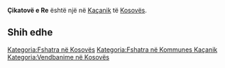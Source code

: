 {{Fshat në 
 | Emri                = Çikatovë e Re
 | EmriAlt                = 
 | NAME_SHORT_FORM=      
 | NAME_GENERIC=      
 | NAME_SORT_NAME_RO=      CIKATOVEERE
 | FULL_NAME_RO = Çikatovë e Re
 | FULL_NAME_ND_RO=Cikatove e Re
 | SORT_NAME_RG=CIKATOVEERE
 | FULL_NAME_RG=Çikatovë e Re
 | FULL_NAME_ND_RG=Cikatove e Re
 | SRP_NAME_SHORT_FORM=      
 | SRP_NAME_GENERIC=      
 | SRP_NAME_SORT_NAME_RO=      
 | SRP_FULL_NAME_RO = 
 | SRP_FULL_NAME_ND_RO=
 | SRP_SORT_NAME_RG=
 | SRP_FULL_NAME_RG=
 | SRP_FULL_NAME_ND_RG=
 | Emri (Rasa dhanore) = 
 | Figura              = 
 | Shteti              = Kosovo
 | Komuna              = Kaçanik
 | Kodi postar         = 
 | Sipërfaqja          = 

 | Popullsia           = 

 | Regj. i popullsisë  = 
 | Dend. e popullsisë  = 
 | Faqja zyrtare       = 
 <!--- Koordinatat ----> 
 | Gjerësia            = 42.629167
 | Gjatësia            = 20.881944
 | Lartësia            = 
}}
'''Çikatovë e Re''' është një [[]] në [[Kaçanik]] të [[Kosovës]].

<!-- == Gjeografia == -->
<!-- == Historia == -->
<!-- == Demografia == -->
== Shih edhe ==
{{Komuna Kaçanik}}
{{Kosovo-Administrata-Cung}}

[[Kategoria:Fshatra në Kosovës]]
[[Kategoria:Fshatra në Kommunes Kaçanik]]
[[Kategoria:Vendbanime në Kosovës]]